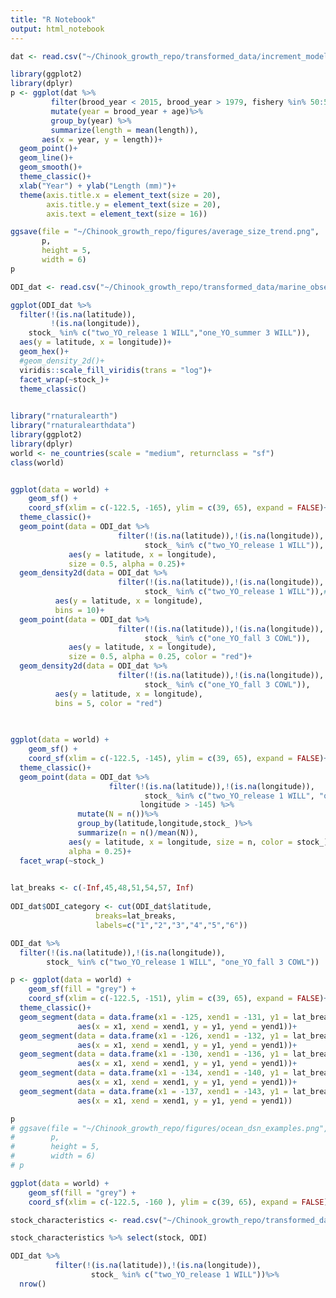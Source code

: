 ```yaml
---
title: "R Notebook"
output: html_notebook
---
```


```r
dat <- read.csv("~/Chinook_growth_repo/transformed_data/increment_model_data_individual_observation.csv")
```

```r
library(ggplot2)
library(dplyr)
p <- ggplot(dat %>% 
         filter(brood_year < 2015, brood_year > 1979, fishery %in% 50:59)%>%
         mutate(year = brood_year + age)%>%
         group_by(year) %>%
         summarize(length = mean(length)), 
       aes(x = year, y = length))+
  geom_point()+
  geom_line()+
  geom_smooth()+
  theme_classic()+
  xlab("Year") + ylab("Length (mm)")+
  theme(axis.title.x = element_text(size = 20), 
        axis.title.y = element_text(size = 20),
        axis.text = element_text(size = 16))

ggsave(file = "~/Chinook_growth_repo/figures/average_size_trend.png",
       p,
       height = 5,
       width = 6)
p
```


```r
ODI_dat <- read.csv("~/Chinook_growth_repo/transformed_data/marine_observations.csv")
```


```r
ggplot(ODI_dat %>%
  filter(!(is.na(latitude)),
         !(is.na(longitude)),
    stock_ %in% c("two_YO_release 1 WILL","one_YO_summer 3 WILL")),
  aes(y = latitude, x = longitude))+
  geom_hex()+
  #geom_density_2d()+
  viridis::scale_fill_viridis(trans = "log")+
  facet_wrap(~stock_)+
  theme_classic()
  
```



```r
library("rnaturalearth")
library("rnaturalearthdata")
library(ggplot2)
library(dplyr)
world <- ne_countries(scale = "medium", returnclass = "sf")
class(world)


ggplot(data = world) +
    geom_sf() +
    coord_sf(xlim = c(-122.5, -165), ylim = c(39, 65), expand = FALSE)+
  theme_classic()+
  geom_point(data = ODI_dat %>%
                        filter(!(is.na(latitude)),!(is.na(longitude)),
                              stock_ %in% c("two_YO_release 1 WILL")),
             aes(y = latitude, x = longitude),
             size = 0.5, alpha = 0.25)+
  geom_density2d(data = ODI_dat %>%
                        filter(!(is.na(latitude)),!(is.na(longitude)),
                              stock_ %in% c("two_YO_release 1 WILL")),#,"one_YO_fall 3 COWL")),
          aes(y = latitude, x = longitude),
          bins = 10)+
  geom_point(data = ODI_dat %>%
                        filter(!(is.na(latitude)),!(is.na(longitude)),
                              stock_ %in% c("one_YO_fall 3 COWL")),
             aes(y = latitude, x = longitude),
             size = 0.5, alpha = 0.25, color = "red")+
  geom_density2d(data = ODI_dat %>%
                        filter(!(is.na(latitude)),!(is.na(longitude)),
                              stock_ %in% c("one_YO_fall 3 COWL")),
          aes(y = latitude, x = longitude),
          bins = 5, color = "red")
  
  
```

```r
ggplot(data = world) +
    geom_sf() +
    coord_sf(xlim = c(-122.5, -145), ylim = c(39, 65), expand = FALSE)+
  theme_classic()+
  geom_point(data = ODI_dat %>%
                      filter(!(is.na(latitude)),!(is.na(longitude)),
                              stock_ %in% c("two_YO_release 1 WILL", "one_YO_fall 3 COWL"), 
                             longitude > -145) %>%
               mutate(N = n())%>%
               group_by(latitude,longitude,stock_ )%>%
               summarize(n = n()/mean(N)),
             aes(y = latitude, x = longitude, size = n, color = stock_),
             alpha = 0.25)+
  facet_wrap(~stock_)
 

```
```r

lat_breaks <- c(-Inf,45,48,51,54,57, Inf)
  
ODI_dat$ODI_category <- cut(ODI_dat$latitude, 
                   breaks=lat_breaks, 
                   labels=c("1","2","3","4","5","6"))

ODI_dat %>% 
  filter(!(is.na(latitude)),!(is.na(longitude)),
        stock_ %in% c("two_YO_release 1 WILL", "one_YO_fall 3 COWL")) 

p <- ggplot(data = world) +
    geom_sf(fill = "grey") +
    coord_sf(xlim = c(-122.5, -151), ylim = c(39, 65), expand = FALSE)+
  theme_classic()+
  geom_segment(data = data.frame(x1 = -125, xend1 = -131, y1 = lat_breaks[2], yend1 = lat_breaks[2]),
               aes(x = x1, xend = xend1, y = y1, yend = yend1))+
  geom_segment(data = data.frame(x1 = -126, xend1 = -132, y1 = lat_breaks[3], yend1 = lat_breaks[3]),
               aes(x = x1, xend = xend1, y = y1, yend = yend1))+
  geom_segment(data = data.frame(x1 = -130, xend1 = -136, y1 = lat_breaks[4], yend1 = lat_breaks[4]),
               aes(x = x1, xend = xend1, y = y1, yend = yend1))+
  geom_segment(data = data.frame(x1 = -134, xend1 = -140, y1 = lat_breaks[5], yend1 = lat_breaks[5]),
               aes(x = x1, xend = xend1, y = y1, yend = yend1))+
  geom_segment(data = data.frame(x1 = -137, xend1 = -143, y1 = lat_breaks[6], yend1 = lat_breaks[6]),
               aes(x = x1, xend = xend1, y = y1, yend = yend1))

p
# ggsave(file = "~/Chinook_growth_repo/figures/ocean_dsn_examples.png",
#        p,
#        height = 5,
#        width = 6)
# p
```

```r
ggplot(data = world) +
    geom_sf(fill = "grey") +
    coord_sf(xlim = c(-122.5, -160 ), ylim = c(39, 65), expand = FALSE)
```



```r
stock_characteristics <- read.csv("~/Chinook_growth_repo/transformed_data/stock_characteristics_data.csv")
```

```r
stock_characteristics %>% select(stock, ODI)
```

```r
ODI_dat %>%
          filter(!(is.na(latitude)),!(is.na(longitude)),
                  stock_ %in% c("two_YO_release 1 WILL"))%>%
  nrow()
```




